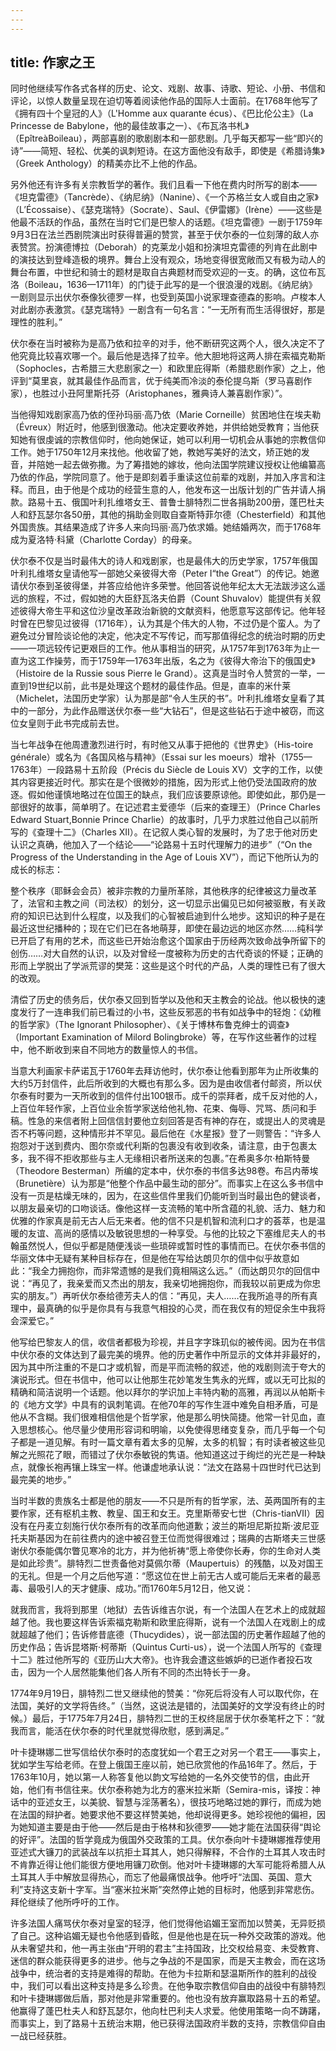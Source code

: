 ```yaml
---
---
---
```

title: 作家之王
---




同时他继续写作各式各样的历史、论文、戏剧、故事、诗歌、短论、小册、书信和评论，以惊人数量呈现在迫切等着阅读他作品的国际人士面前。在1768年他写了《拥有四十个皇冠的人》（L'Homme aux quarante écus）、《巴比伦公主》（La Princesse de Babylone，他的最佳故事之一）、《布瓦洛书札》（EpîtreàBoileau），两部喜剧的歌剧剧本和一部悲剧。几乎每天都写一些“即兴的诗”——简短、轻松、优美的讽刺短诗。在这方面他没有敌手，即使是《希腊诗集》（Greek Anthology）的精美亦比不上他的作品。

另外他还有许多有关宗教哲学的著作。我们且看一下他在费内时所写的剧本——《坦克雷德》（Tancrède）、《纳尼纳》（Nanine）、《一个苏格兰女人或自由之家》（L’Écossaise）、《瑟克瑞特》（Socrate）、Saul、《伊雷娜》（Irène）——这些是他最不活跃的作品，虽然在当时它们是巴黎人的话题。《坦克雷德》一剧于1759年9月3日在法兰西剧院演出时获得普遍的赞赏，甚至于伏尔泰的一位刻薄的敌人亦表赞赏。扮演德博拉（Deborah）的克莱龙小姐和扮演坦克雷德的列肯在此剧中的演技达到登峰造极的境界。舞台上没有观众，场地变得很宽敞而又有极为动人的舞台布置，中世纪和骑士的题材是取自古典题材而受欢迎的一支。的确，这位布瓦洛（Boileau，1636—1711年）的门徒于此写的是一个很浪漫的戏剧。《纳尼纳》一剧则显示出伏尔泰像狄德罗一样，也受到英国小说家理查德森的影响。卢梭本人对此剧亦表激赏。《瑟克瑞特》一剧含有一句名言：“一无所有而生活得很好，那是理性的胜利。”

伏尔泰在当时被称为是高乃依和拉辛的对手，他不断研究这两个人，很久决定不了他究竟比较喜欢哪一个。最后他是选择了拉辛。他大胆地将这两人排在索福克勒斯（Sophocles，古希腊三大悲剧家之一）和欧里庇得斯（希腊悲剧作家）之上，他评到“莫里哀，就其最佳作品而言，优于纯美而冷淡的泰伦提乌斯（罗马喜剧作家），也胜过小丑阿里斯托芬（Aristophanes，雅典诗人兼喜剧作家）”。

当他得知戏剧家高乃依的侄孙玛丽·高乃依（Marie Corneille）贫困地住在埃夫勒（Évreux）附近时，他感到很激动。他决定要收养她，并供给她受教育；当他获知她有很虔诚的宗教信仰时，他向她保证，她可以利用一切机会从事她的宗教信仰工作。她于1750年12月来找他。他收留了她，教她写美好的法文，矫正她的发音，并陪她一起去做弥撒。为了筹措她的嫁妆，他向法国学院建议授权让他编纂高乃依的作品，学院同意了。他于是即刻着手重读这位前辈的戏剧，并加入序言和注释。而且，由于他是个成功的经营生意的人，他发布这一出版计划的广告并请人捐款。路易十五、俄国叶利扎维塔女王、普鲁士腓特烈二世各捐助200册，蓬巴杜夫人和舒瓦瑟尔各50册，其他的捐助金则取自查斯特菲尔德（Chesterfield）和其他外国贵族。其结果造成了许多人来向玛丽·高乃依求婚。她结婚两次，而于1768年成为夏洛特·科黛（Charlotte Corday）的母亲。

伏尔泰不仅是当时最伟大的诗人和戏剧家，也是最伟大的历史学家，1757年俄国叶利扎维塔女皇请他写一部她父亲彼得大帝（Peter I“the Great”）的传记。她邀请伏尔泰到圣彼得堡，并答应给他许多荣誉。他回答说他年纪太大无法跋涉这么遥远的旅程，不过，假如她的大臣舒瓦洛夫伯爵（Count Shuvalov）能提供有关叙述彼得大帝生平和这位沙皇改革政治新貌的文献资料，他愿意写这部传记。他年轻时曾在巴黎见过彼得（1716年），认为其是个伟大的人物，不过仍是个蛮人。为了避免过分冒险谈论他的决定，他决定不写传记，而写那值得纪念的统治时期的历史——一项远较传记更艰巨的工作。他从事相当的研究，从1757年到1763年为止一直为这工作操劳，而于1759年—1763年出版，名之为《彼得大帝治下的俄国史》（Histoire de la Russie sous Pierre le Grand）。这真是当时令人赞赏的一举，一直到19世纪以前，此书是处理这个题材的最佳作品。但是，直率的米什莱（Michelet，法国历史学家）认为那是部“令人生厌的书”。叶利扎维塔女皇看了其中的一部分，为此作品赠送伏尔泰一些“大钻石”，但是这些钻石于途中被窃，而这位女皇则于此书完成前去世。

当七年战争在他周遭激烈进行时，有时他又从事于把他的《世界史》（His-toire générale）或名为《各国风格与精神》（Essai sur les moeurs）增补（1755—1763年）一段路易十五阶段（Précis du Siècle de Louis XV）文字的工作，以使其内容更接近时代。那实在是个很微妙的措施，因为形式上他仍受法国政府的放逐。假如他谨慎地略过在位国王的缺点，我们应该要原谅他。即使如此，那仍是一部很好的故事，简单明了。在记述君主爱德华（后来的查理王）（Prince Charles Edward Stuart,Bonnie Prince Charlie）的故事时，几乎力求胜过他自己以前所写的《查理十二》（Charles XII）。在记叙人类心智的发展时，为了忠于他对历史认识之真确，他加入了一个结论——“论路易十五时代理解力的进步”（“On the Progress of the Understanding in the Age of Louis XV”），而记下他所认为的成长的标志：

整个秩序（耶稣会会员）被非宗教的力量所革除，其他秩序的纪律被这力量改革了，法官和主教之间（司法权）的划分，这一切显示出偏见已如何被驱散，有关政府的知识已达到什么程度，以及我们的心智被启迪到什么地步。这知识的种子是在最近这世纪播种的；现在它们已在各地萌芽，即使在最边远的地区亦然……纯科学已开启了有用的艺术，而这些已开始治愈这个国家由于历经两次致命战争所留下的创伤……对大自然的认识，以及对曾经一度被称为历史的古代奇谈的怀疑；正确的形而上学脱出了学派荒谬的樊笼：这些是这个时代的产品，人类的理性已有了很大的改观。



清偿了历史的债务后，伏尔泰又回到哲学以及他和天主教会的论战。他以极快的速度发行了一连串我们前已看过的小书，这些反邪恶的书有如战争中的轻炮：《幼稚的哲学家》（The Ignorant Philosopher）、《关于博林布鲁克绅士的调查》（Important Examination of Milord Bolingbroke）等，在写作这些著作的过程中，他不断收到来自不同地方的数量惊人的书信。

当意大利画家卡萨诺瓦于1760年去拜访他时，伏尔泰让他看到那年为止所收集的大约5万封信件，此后所收到的大概也有那么多。因为是由收信者付邮资，所以伏尔泰有时要为一天所收到的信件付出100银币。成千的崇拜者，成千反对他的人，上百位年轻作家，上百位业余哲学家送给他礼物、花束、侮辱、咒骂、质问和手稿。性急的来信者附上回信信封要他立刻回答是否有神的存在，或提出人的灵魂是否不朽等问题，这种情形并不罕见。最后他在《水星报》登了一则警告：“许多人抱怨对于送到费内、图尔奈或代利斯的包裹没有收到收条，请注意，由于包裹太多，我不得不拒收那些与主人无缘相识者所送来的包裹。”在希奥多尔·柏斯特曼（Theodore Besterman）所编的定本中，伏尔泰的书信多达98卷。布吕内蒂埃（Brunetière）认为那是“他整个作品中最生动的部分”。而事实上在这么多书信中没有一页是枯燥无味的，因为，在这些信件里我们仍能听到当时最出色的健谈者，以朋友最亲切的口吻谈话。像他这样一支流畅的笔中所含蕴的礼貌、活力、魅力和优雅的作家真是前无古人后无来者。他的信不只是机智和流利口才的荟萃，也是温暖的友谊、高尚的感情以及敏锐思想的一种享受。与他的比较之下塞维尼夫人的书翰虽然悦人，但似乎都是随便浅谈一些琐碎或暂时性的事情而已。在伏尔泰书信的华丽文体中无疑有某种目标存在，但是他在写给达朗贝尔的信中似乎故意如此：“我全力拥抱你，而非常遗憾的是我们竟相隔这么远。”（而达朗贝尔的回信中说：“再见了，我亲爱而又杰出的朋友，我亲切地拥抱你，而我较以前更成为你忠实的朋友。”）再听伏尔泰给德芳夫人的信：“再见，夫人……在我所追寻的所有真理中，最真确的似乎是你具有与我意气相投的心灵，而在我仅有的短促余生中我将会深爱它。”

他写给巴黎友人的信，收信者都极为珍视，并且字字珠玑似的被传阅。因为在书信中伏尔泰的文体达到了最完美的境界。他的历史著作中所显示的文体并非最好的，因为其中所注重的不是口才或机智，而是平而流畅的叙述，他的戏剧则流于夸大的演说形式。但在书信中，他可以让他那生花妙笔发生隽永的光辉，或以无可比拟的精确和简洁说明一个话题。他以拜尔的学识加上丰特内勒的高雅，再润以从帕斯卡的《地方文学》中具有的讽刺笔调。在他70年的写作生涯中难免自相矛盾，可是他从不含糊。我们很难相信他是个哲学家，他是那么明快简捷。他常一针见血，直入思想核心。他尽量少使用形容词和明喻，以免使得思绪变复杂，而几乎每一个句子都是一道见解。有时一篇文章有着太多的见解，太多的机智；有时读者被这些见解之光照花了眼，而错过了伏尔泰敏锐的隽语。他知道这过于绚烂的光芒是一种缺点，就像长袍再镶上珠宝一样。他谦虚地承认说：“法文在路易十四世时代已达到最完美的地步。”

当时半数的贵族名士都是他的朋友——不只是所有的哲学家，法、英两国所有的主要作家，还有枢机主教、教皇、国王和女王。克里斯蒂安七世（Chris-tianⅦ）因没有在丹麦立刻施行伏尔泰所有的改革而向他道歉；波兰的斯坦尼斯拉斯·波尼亚托夫斯基因为在前往费内的途中被召登王位而觉得很难过；瑞典的古斯塔夫三世感谢伏尔泰能偶尔瞥见寒冷的北方，并为他祈祷“愿上帝使你长寿，你的生命对人类是如此珍贵”。腓特烈二世责备他对莫佩尔蒂（Maupertuis）的残酷，以及对国王的无礼。但是一个月之后他写道：“愿这位在世上前无古人或可能后无来者的最恶毒、最吸引人的天才健康、成功。”而1760年5月12日，他又说：

就我而言，我将到那里（地狱）去告诉维吉尔说，有一个法国人在艺术上的成就超越了他。我也要这样告诉索福克勒斯和欧里庇得斯，说有一个法国人在戏剧上的成就超越了他们；告诉修昔底德（Thucydides），说一部法国的历史著作超越了他的历史作品；告诉昆塔斯·柯蒂斯（Quintus Curti-us），说一个法国人所写的《查理十二》胜过他所写的《亚历山大大帝》。也许我会遭这些嫉妒的已逝作者投石攻击，因为一个人居然能集他们各人所有不同的杰出特长于一身。



1774年9月19日，腓特烈二世又继续他的赞美：“你死后将没有人可以取代你，在法国，美好的文学将告终。”（当然，这说法是错的，法国美好的文学没有终止的时候。）最后，于1775年7月24日，腓特烈二世的王权终屈居于伏尔泰笔杆之下：“就我而言，能活在伏尔泰的时代里就觉得欣慰，感到满足。”

叶卡捷琳娜二世写信给伏尔泰时的态度犹如一个君王之对另一个君王——事实上，犹如学生写给老师。在登上俄国王座以前，她已欣赏他的作品16年了。然后，于1763年10月，她以第一人称答复他以韵文写给她的一名外交使节的信，由此开始，他们有书信往来。伏尔泰称她为北方的塞米拉米斯（Semira-mis，译按：神话中的亚述女王，以美貌、智慧与淫荡著名），很技巧地略过她的罪行，而成为她在法国的辩护者。她要求他不要这样赞美她，他却说得更多。她珍视他的偏袒，因为她知道主要是由于他——然后是由于格林和狄德罗——她才能在法国获得“舆论的好评”。法国的哲学竟成为俄国外交政策的工具。伏尔泰向叶卡捷琳娜推荐使用亚述式大镰刀的武装战车以抗拒土耳其人，她只得解释，不合作的土耳其人攻击时不肯靠近得让他们能很方便地用镰刀砍倒。他对叶卡捷琳娜的大军可能将希腊人从土耳其人手中解放显得热心，而忘了他最痛恨战争。他呼吁“法国、英国、意大利”支持这支新十字军。当“塞米拉米斯”突然停止她的目标时，他感到非常悲伤。拜伦继续了他所呼吁的工作。

许多法国人痛骂伏尔泰对皇室的轻浮，他们觉得他谄媚王室而加以赞美，无异贬损了自己。这种谄媚无疑也令他感到昏眩，但是他也是在玩一种外交政策的游戏。他从未奢望共和，他一再主张由“开明的君主”主持国政，比交权给易变、未受教育、迷信的群众能获得更多的进步。他与之争战的不是国家，而是天主教会，而在这场战争中，统治者的支持是难得的帮助。在他为卡拉斯和瑟温斯所作的胜利的战役中，我们可以看出这种支持是多么珍贵。在他争取宗教信仰自由的战役中有腓特烈和叶卡捷琳娜做后盾，那对他是非常重要的。他也没有放弃赢取路易十五的希望。他赢得了蓬巴杜夫人和舒瓦瑟尔，他向杜巴利夫人求爱。他使用策略一向不踌躇，而事实上，到了路易十五统治末期，他已获得法国政府半数的支持，宗教信仰自由一战已经获胜。
